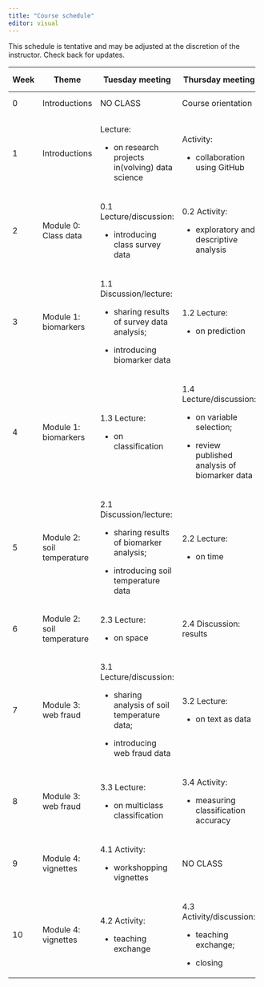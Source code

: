 ```yaml
---
title: "Course schedule"
editor: visual
---
```


This schedule is tentative and may be adjusted at the discretion of the instructor. Check back for updates.

+------------+----------------------------+---------------------------------------------------+-------------------------------------------------+----------------------------------+
| Week       | Theme                      | Tuesday meeting                                   | Thursday meeting                                | Section meeting                  |
+============+============================+===================================================+=================================================+==================================+
| 0          | Introductions              | NO CLASS                                          | Course orientation                              | NO SECTIONS                      |
+------------+----------------------------+---------------------------------------------------+-------------------------------------------------+----------------------------------+
| 1          | Introductions              | Lecture:                                          | Activity:                                       | Software and technology overview |
|            |                            |                                                   |                                                 |                                  |
|            |                            | -   on research projects in(volving) data science | -   collaboration using GitHub                  |                                  |
+------------+----------------------------+---------------------------------------------------+-------------------------------------------------+----------------------------------+
| 2          | Module 0: Class data       | 0.1 Lecture/discussion:                           | 0.2 Activity:                                   | tidyverse basics                 |
|            |                            |                                                   |                                                 |                                  |
|            |                            | -   introducing class survey data                 | -   exploratory and descriptive analysis        |                                  |
+------------+----------------------------+---------------------------------------------------+-------------------------------------------------+----------------------------------+
| 3          | Module 1: biomarkers       | 1.1 Discussion/lecture:                           | 1.2 Lecture:                                    | tidymodels                       |
|            |                            |                                                   |                                                 |                                  |
|            |                            | -   sharing results of survey data analysis;      | -   on prediction                               |                                  |
|            |                            |                                                   |                                                 |                                  |
|            |                            | -   introducing biomarker data                    |                                                 |                                  |
+------------+----------------------------+---------------------------------------------------+-------------------------------------------------+----------------------------------+
| 4          | Module 1: biomarkers       | 1.3 Lecture:                                      | 1.4 Lecture/discussion:                         | classification                   |
|            |                            |                                                   |                                                 |                                  |
|            |                            | -   on classification                             | -   on variable selection;                      |                                  |
|            |                            |                                                   |                                                 |                                  |
|            |                            |                                                   | -   review published analysis of biomarker data |                                  |
+------------+----------------------------+---------------------------------------------------+-------------------------------------------------+----------------------------------+
| 5          | Module 2: soil temperature | 2.1 Discussion/lecture:                           | 2.2 Lecture:                                    | time series analysis             |
|            |                            |                                                   |                                                 |                                  |
|            |                            | -   sharing results of biomarker analysis;        | -   on time                                     |                                  |
|            |                            |                                                   |                                                 |                                  |
|            |                            | -   introducing soil temperature data             |                                                 |                                  |
+------------+----------------------------+---------------------------------------------------+-------------------------------------------------+----------------------------------+
| 6          | Module 2: soil temperature | 2.3 Lecture:                                      | 2.4 Discussion: results                         | spatial analysis                 |
|            |                            |                                                   |                                                 |                                  |
|            |                            | -   on space                                      |                                                 |                                  |
+------------+----------------------------+---------------------------------------------------+-------------------------------------------------+----------------------------------+
| 7          | Module 3: web fraud        | 3.1 Lecture/discussion:                           | 3.2 Lecture:                                    | text processing                  |
|            |                            |                                                   |                                                 |                                  |
|            |                            | -   sharing analysis of soil temperature data;    | -   on text as data                             |                                  |
|            |                            |                                                   |                                                 |                                  |
|            |                            | -   introducing web fraud data                    |                                                 |                                  |
+------------+----------------------------+---------------------------------------------------+-------------------------------------------------+----------------------------------+
| 8          | Module 3: web fraud        | 3.3 Lecture:                                      | 3.4 Activity:                                   | keras                            |
|            |                            |                                                   |                                                 |                                  |
|            |                            | -   on multiclass classification                  | -   measuring classification accuracy           |                                  |
+------------+----------------------------+---------------------------------------------------+-------------------------------------------------+----------------------------------+
| 9          | Module 4: vignettes        | 4.1 Activity:                                     | NO CLASS                                        | NO LAB                           |
|            |                            |                                                   |                                                 |                                  |
|            |                            | -   workshopping vignettes                        |                                                 |                                  |
+------------+----------------------------+---------------------------------------------------+-------------------------------------------------+----------------------------------+
| 10         | Module 4: vignettes        | 4.2 Activity:                                     | 4.3 Activity/discussion:                        | NO LAB                           |
|            |                            |                                                   |                                                 |                                  |
|            |                            | -   teaching exchange                             | -   teaching exchange;                          |                                  |
|            |                            |                                                   |                                                 |                                  |
|            |                            |                                                   | -   closing                                     |                                  |
+------------+----------------------------+---------------------------------------------------+-------------------------------------------------+----------------------------------+

### 
